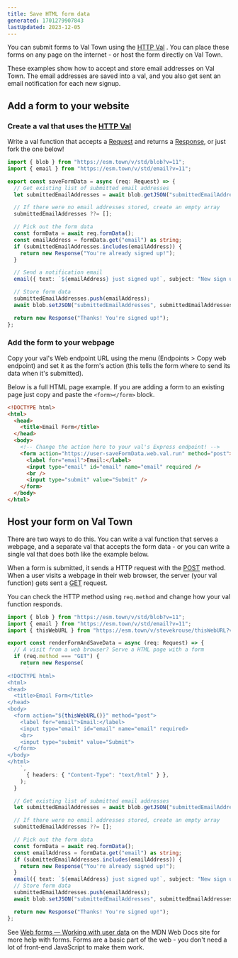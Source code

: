 ```yaml
---
title: Save HTML form data
generated: 1701279907843
lastUpdated: 2023-12-05
---
```


<div class="not-content">
  <lite-youtube videoid="AEaYaWf5B-I">&#x20;</lite-youtube>
</div>

You can submit forms to Val Town using the [HTTP Val](/types/http) . You can
place these forms on any page on the internet - or host the form directly on Val
Town.

These examples show how to accept and store email addresses on Val Town. The
email addresses are saved into a val, and you also get sent an email
notification for each new signup.

## Add a form to your website

### Create a val that uses the [HTTP Val](/types/http)

Write a val function that accepts a
[Request](https://developer.mozilla.org/en-US/docs/web/api/request) and returns
a [Response](https://developer.mozilla.org/en-US/docs/web/api/response), or just
fork the one below!

```ts title="@user/saveFormData" val
import { blob } from "https://esm.town/v/std/blob?v=11";
import { email } from "https://esm.town/v/std/email?v=11";

export const saveFormData = async (req: Request) => {
  // Get existing list of submitted email addresses
  let submittedEmailAddresses = await blob.getJSON("submittedEmailAddresses") as string[];

  // If there were no email addresses stored, create an empty array
  submittedEmailAddresses ??= [];

  // Pick out the form data
  const formData = await req.formData();
  const emailAddress = formData.get("email") as string;
  if (submittedEmailAddresses.includes(emailAddress)) {
    return new Response("You're already signed up!");
  }

  // Send a notification email
  email({ text: `${emailAddress} just signed up!`, subject: "New sign up" });

  // Store form data
  submittedEmailAddresses.push(emailAddress);
  await blob.setJSON("submittedEmailAddresses", submittedEmailAddresses);

  return new Response("Thanks! You're signed up!");
};
```

### Add the form to your webpage

Copy your val's Web endpoint URL using the menu (Endpoints > Copy web endpoint)
and set it as the form's action (this tells the form where to send its data when
it's submitted).

Below is a full HTML page example. If you are adding a form to an existing page
just copy and paste the `<form></form>` block.

```html
<!DOCTYPE html>
<html>
  <head>
    <title>Email Form</title>
  </head>
  <body>
    <!-- Change the action here to your val's Express endpoint! -->
    <form action="https://user-saveFormData.web.val.run" method="post">
      <label for="email">Email:</label>
      <input type="email" id="email" name="email" required />
      <br />
      <input type="submit" value="Submit" />
    </form>
  </body>
</html>
```

## Host your form on Val Town

There are two ways to do this. You can write a val function that serves a
webpage, and a separate val that accepts the form data - or you can write a
single val that does both like the example below.

When a form is submitted, it sends a HTTP request with the
[POST](https://developer.mozilla.org/en-US/docs/Web/HTTP/Methods/POST) method.
When a user visits a webpage in their web browser, the server (your val
function) gets sent a
[GET](https://developer.mozilla.org/en-US/docs/Web/HTTP/Methods/GET) request.

You can check the HTTP method using `req.method` and change how your val
function responds.

```ts title="@user/renderFormAndSaveData" ins={5-27} val
import { blob } from "https://esm.town/v/std/blob?v=11";
import { email } from "https://esm.town/v/std/email?v=11";
import { thisWebURL } from "https://esm.town/v/stevekrouse/thisWebURL?v=2";

export const renderFormAndSaveData = async (req: Request) => {
  // A visit from a web browser? Serve a HTML page with a form
  if (req.method === "GET") {
    return new Response(
      `
<!DOCTYPE html>
<html>
<head>
  <title>Email Form</title>
</head>
<body>
  <form action="${thisWebURL()}" method="post">
    <label for="email">Email:</label>
    <input type="email" id="email" name="email" required>
    <br>
    <input type="submit" value="Submit">
  </form>
</body>
</html>
    `,
      { headers: { "Content-Type": "text/html" } },
    );
  }

  // Get existing list of submitted email addresses
  let submittedEmailAddresses = await blob.getJSON("submittedEmailAddresses") as string[];

  // If there were no email addresses stored, create an empty array
  submittedEmailAddresses ??= [];

  // Pick out the form data
  const formData = await req.formData();
  const emailAddress = formData.get("email") as string;
  if (submittedEmailAddresses.includes(emailAddress)) {
    return new Response("You're already signed up!");
  }
  email({ text: `${emailAddress} just signed up!`, subject: "New sign up" });
  // Store form data
  submittedEmailAddresses.push(emailAddress);
  await blob.setJSON("submittedEmailAddresses", submittedEmailAddresses);

  return new Response("Thanks! You're signed up!");
};
```

See [Web forms — Working with user data](https://developer.mozilla.org/en-US/docs/Learn/Forms)
on the MDN Web Docs site for more help with forms. Forms are a basic part of
the web - you don't need a lot of front-end JavaScript to make them work.
